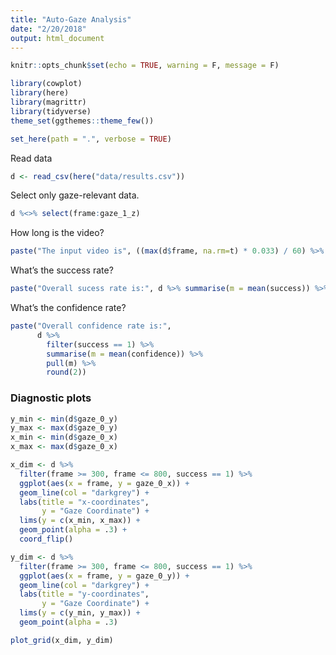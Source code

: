 ```yaml
---
title: "Auto-Gaze Analysis"
date: "2/20/2018"
output: html_document
---
```


```r
knitr::opts_chunk$set(echo = TRUE, warning = F, message = F)
```

```r
library(cowplot)
library(here)
library(magrittr)
library(tidyverse)
theme_set(ggthemes::theme_few())
```

```r
set_here(path = ".", verbose = TRUE)
```

Read data

```r
d <- read_csv(here("data/results.csv"))
```

Select only gaze-relevant data.

```r
d %<>% select(frame:gaze_1_z)
```

How long is the video?

```r
paste("The input video is", ((max(d$frame, na.rm=t) * 0.033) / 60) %>% round(2), "minutes")
```

What's the success rate?

```r
paste("Overall sucess rate is:", d %>% summarise(m = mean(success)) %>% pull(m) %>% round(2))
```

What's the confidence rate?

```r
paste("Overall confidence rate is:", 
      d %>% 
        filter(success == 1) %>% 
        summarise(m = mean(confidence)) %>%
        pull(m) %>% 
        round(2))
```

### Diagnostic plots

```r
y_min <- min(d$gaze_0_y)
y_max <- max(d$gaze_0_y)
x_min <- min(d$gaze_0_x)
x_max <- max(d$gaze_0_x)

x_dim <- d %>% 
  filter(frame >= 300, frame <= 800, success == 1) %>% 
  ggplot(aes(x = frame, y = gaze_0_x)) + 
  geom_line(col = "darkgrey") + 
  labs(title = "x-coordinates",
       y = "Gaze Coordinate") + 
  lims(y = c(x_min, x_max)) + 
  geom_point(alpha = .3) +
  coord_flip()

y_dim <- d %>% 
  filter(frame >= 300, frame <= 800, success == 1) %>% 
  ggplot(aes(x = frame, y = gaze_0_y)) + 
  geom_line(col = "darkgrey") + 
  labs(title = "y-coordinates",
       y = "Gaze Coordinate") + 
  lims(y = c(y_min, y_max)) + 
  geom_point(alpha = .3)

plot_grid(x_dim, y_dim)
```

